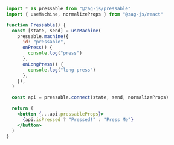 ```jsx
import * as pressable from "@zag-js/pressable"
import { useMachine, normalizeProps } from "@zag-js/react"

function Pressable() {
  const [state, send] = useMachine(
    pressable.machine({
      id: "pressable",
      onPress() {
        console.log("press")
      },
      onLongPress() {
        console.log("long press")
      },
    }),
  )

  const api = pressable.connect(state, send, normalizeProps)

  return (
    <button {...api.pressableProps}>
      {api.isPressed ? "Pressed!" : "Press Me"}
    </button>
  )
}
```

